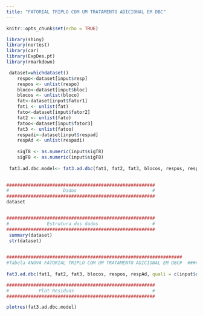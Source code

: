 ```yaml
---
title: "FATORIAL TRIPLO COM UM TRATAMENTO ADICIONAL EM DBC"
---
```


```r
knitr::opts_chunk$set(echo = TRUE)

library(shiny)
library(nortest)
library(car)
library(ExpDes.pt)
library(rmarkdown)

 dataset=whichdataset()
    respo<-dataset[input$resp]
    respos <- unlist(respo)
    bloco<-dataset[input$bloc]
    blocos <- unlist(bloco)
    fat<-dataset[input$fator1]
    fat1 <- unlist(fat)
    fato<-dataset[input$fator2]
    fat2 <- unlist(fato)
    fatoo<-dataset[input$fator3]
    fat3 <- unlist(fatoo)
    respadi<-dataset[input$respad]
    respAd <- unlist(respadi)
    
    sigT8 <- as.numeric(input$sigT8)
    sigF8 <- as.numeric(input$sigF8)
    
 fat3.ad.dbc.model<- fat3.ad.dbc(fat1, fat2, fat3, blocos, respos, respAd, quali = c(input$quali1, input$quali2, input$quali3), mcomp=input$mcomp8, sigT=sigT8, sigF=sigF8)   
    
```


```r
#######################################################
#                    Dados                            # 
#######################################################
dataset


#######################################################
#              Estrutura dos dados                    # 
#######################################################
 summary(dataset)
 str(dataset)
 

#################################################################
#Tabela ANOVA FATORIAL TRIPLO COM UM TRATAMENTO ADICIONAL EM DBC#  #################################################################
    
fat3.ad.dbc(fat1, fat2, fat3, blocos, respos, respAd, quali = c(input$quali1, input$quali2, input$quali3), mcomp=input$mcomp8, sigT=sigT8, sigF=sigF8)

#######################################################
#           Plot Residuos                             # 
#######################################################

plotres(fat3.ad.dbc.model)

```
